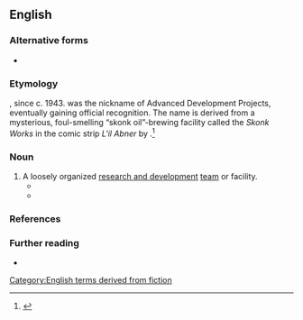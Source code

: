 {{also|skunk works}}
==English==

===Alternative forms===
* {{alt|en|skunk works}}

===Etymology===
{{com|en|skunk|works}}, since c. 1943. ''{{w|Skunk Works}}'' was the nickname of {{w|Lockheed}} Advanced Development Projects, eventually gaining official recognition. The name is derived from a mysterious, foul-smelling “skonk oil”-brewing facility called the ''Skonk Works'' in the comic strip ''L'il Abner'' by {{w|Al Capp}}.<ref>{{cite-book|author=George Tesar|page=117|title=Strategic Technology Management: Building Bridges Between Sciences|year=2003|passage=Legend goes that one of Lockheed's engineers asked, "What the heck is Kelly [a Lockheed engineer] doing in there?" "Oh, he's stirring up some kind of brew," was the answer. This brought to mind [[w:Al Capp|Al Capp's]] popular comic strip, [[w:Li'l Abner|Li'l Abner]] and the hairy Indian who regularly stirred up the brew, throwing in skunks, old shoes, and other likely material to make his 'Kickapoo Joy Juice'. Thus, the skunk works was born and named.}}</ref>

===Noun===
{{en-noun|skunkworks}}

# A loosely organized [[research and development]] [[team]] or facility.
#* {{quote-journal|en|author=Teresa Riordan|title=When it comes to number of patents, the petroleum industry is a veritable gusher|work=The New York Times|date=1998-01-19|url=https://www.nytimes.com/1998/01/19/business/patents-when-it-comes-number-patents-petroleum-industry-veritable-gusher.html|issn=0362-4331|passage=Not all ideas coming out of the Phillips '''skunkworks''' have been success stories, of course. A polyethelene saddle never even made it through the patent process.}}
#* {{quote-web|en|url=http://www.theguardian.com/politics/2020/jul/10/downing-street-seeks-data-expert-to-set-up-skunkworks-in-number-10|title=Downing Street seeks data expert to set up ‘skunkworks’ in No 10|date=2020-07-10|author=Heather Stewart|work=The Guardian|passage=Downing Street is seeking applications for a £135,000-a-year data expert to set up a “'''skunkworks'''” in No 10, in the latest evidence of Dominic Cummings’ Whitehall shake-up.}}

===References===
<references/>

===Further reading===
* {{pedia|skunkworks project}}

[[Category:English terms derived from fiction]]